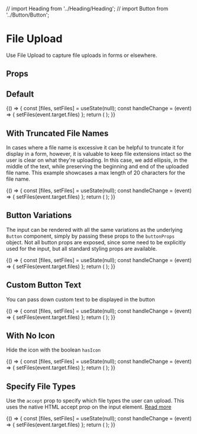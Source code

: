 // import Heading from '../Heading/Heading';
// import Button from '../Button/Button';

<Meta
  title="Components/Form Inputs/FileUpload"
  component={FileUpload}
/>

# File Upload

Use File Upload to capture file uploads in forms or elsewhere.

## Props

<ArgsTable of={FileUpload} />

## Default

<Canvas>
  <Story name="Default">
    {() => {
      const [files, setFiles] = useState(null);
      const handleChange = (event) => { setFiles(event.target.files) };
      return (
        <FileUpload labelText="My File" id="myFile" onChange={handleChange} files={files} />
      );
    }}
  </Story>
</Canvas>

## With Truncated File Names

In cases where a file name is excessive it can be helpful to truncate it for display in a form, however, it is valuable
to keep file extensions intact so the user is clear on what they're uploading. In this case, we add ellipsis,
in the middle of the text, while preserving the beginning and end of the uploaded file name. This example showcases
a max length of 20 characters for the file name.

<Canvas>
  <Story name="Truncated File Name">
    {() => {
      const [files, setFiles] = useState(null);
      const handleChange = (event) => { setFiles(event.target.files) };
      return (
        <FileUpload labelText="My File" id="myFile" onChange={handleChange} files={files} fileNameMaxLength={20} />
      );
    }}
  </Story>
</Canvas>

## Button Variations

The input can be rendered with all the same variations as the underlying `Button` component, simply
by passing these props to the `buttonProps` object. Not all button props are exposed, since some need to be
explicitly used for the input, but all standard styling props are available.

<Canvas>
  <Story name="Button Variations">
    {() => {
      const [files, setFiles] = useState(null);
      const handleChange = (event) => { setFiles(event.target.files) };
      return (
        <FileUpload
          labelText="My File"
          id="myFile"
          onChange={handleChange}
          files={files}
          buttonProps={{
            variant: 'danger',
            size: 'lg',
            isOutlined: true,
            className: 'my-custom-class',
          }}
        />
      );
    }}
  </Story>
</Canvas>

## Custom Button Text

You can pass down custom text to be displayed in the button

<Canvas>
  <Story name="Button text">
    {() => {
      const [files, setFiles] = useState(null);
      const handleChange = (event) => { setFiles(event.target.files) };
      return (
        <FileUpload
          labelText="My File"
          id="myFile"
          onChange={handleChange}
          files={files}
          buttonText="Upload Your Power Bill"
        />
      );
    }}
  </Story>
</Canvas>

## With No Icon

Hide the icon with the boolean `hasIcon`

<Canvas>
  <Story name="Hidden Icon">
    {() => {
      const [files, setFiles] = useState(null);
      const handleChange = (event) => { setFiles(event.target.files) };
      return (
        <FileUpload
          labelText="My File"
          id="myFile"
          onChange={handleChange}
          files={files}
          buttonText="Upload Your Power Bill"
          hasIcon={false}
        />
      );
    }}
  </Story>
</Canvas>

## Specify File Types

Use the `accept` prop to specify which file types the user can upload. This uses the native
HTML accept prop on the input element. [Read more](https://developer.mozilla.org/en-US/docs/Web/HTML/Attributes/accept)

<Canvas>
  <Story name="File Types">
    {() => {
      const [files, setFiles] = useState(null);
      const handleChange = (event) => { setFiles(event.target.files) };
      return (
        <FileUpload
          labelText="My File"
          id="myFile"
          onChange={handleChange}
          files={files}
          buttonText="Upload Only Images"
          accept="image/*"
        />
      );
    }}
  </Story>
</Canvas>


